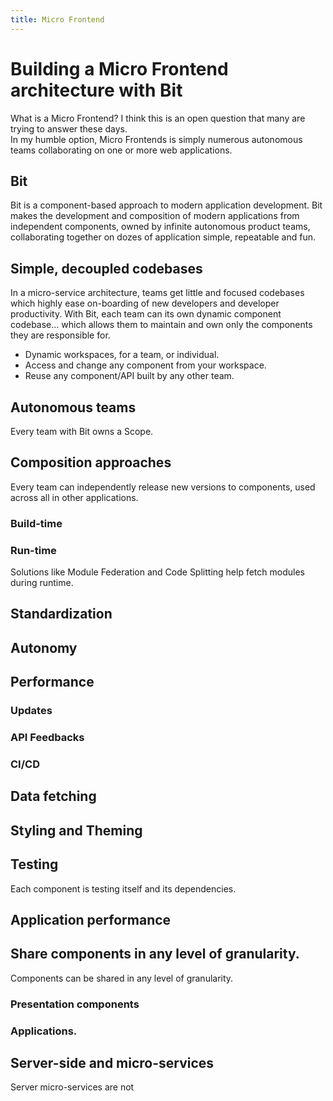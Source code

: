 ```yaml
---
title: Micro Frontend
---
```


# Building a Micro Frontend architecture with Bit

What is a Micro Frontend? I think this is an open question that many are trying to answer these days.   
In my humble option, Micro Frontends is simply numerous autonomous teams collaborating on one or more web applications. 

## Bit

Bit is a component-based approach to modern application development. Bit makes the development and composition of modern 
applications from independent components, owned by infinite autonomous product teams, collaborating together on dozes of 
application simple, repeatable and fun.

## Simple, decoupled codebases
In a micro-service architecture, teams get little and focused codebases which highly ease on-boarding of new developers
and developer productivity.
With Bit, each team can its own dynamic component codebase... which allows them to maintain and own only the components they
are responsible for.

- Dynamic workspaces, for a team, or individual.
- Access and change any component from your workspace.
- Reuse any component/API built by any other team. 

## Autonomous teams
Every team with Bit owns a Scope.



## Composition approaches
Every team can independently release new versions to components, used across all in other applications. 

### Build-time


### Run-time
Solutions like Module Federation and Code Splitting help fetch modules during runtime. 


## Standardization

## Autonomy

## Performance

### Updates

### API Feedbacks

### CI/CD

## Data fetching



## Styling and Theming


## Testing
Each component is testing itself and its dependencies.

## Application performance


## Share components in any level of granularity.
Components can be shared in any level of granularity.

### Presentation components

### Applications.

## Server-side and micro-services
Server micro-services are not 
